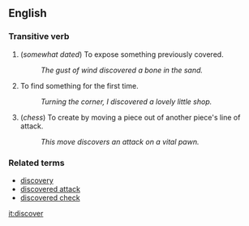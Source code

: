 == English ==

=== Transitive verb ===

# (''somewhat dated'') To expose something previously covered.
#: ''The gust of wind discovered a bone in the sand.''
# To find something for the first time.
#: ''Turning the corner, I discovered a lovely little shop.''
# (''chess'') To create by moving a piece out of another piece's line of attack.
#: ''This move discovers an attack on a vital pawn.''

=== Related terms ===

*[[discovery]]
*[[discovered attack]]
*[[discovered check]]

[[it:discover]]